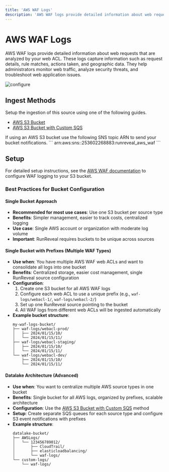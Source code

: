 ```yaml
---
title: 'AWS WAF Logs'
description: 'AWS WAF logs provide detailed information about web requests that are analyzed by your web ACL.'
---
```



# AWS WAF Logs

AWS WAF logs provide detailed information about web requests that are analyzed by your web ACL. These logs capture information such as request details, rule matches, actions taken, and geographic data. They help administrators monitor web traffic, analyze security threats, and troubleshoot web application issues.

![configure](/waf-source-1.png)

## Ingest Methods

Setup the ingestion of this source using one of the following guides.

- [AWS S3 Bucket](/sources/object-storage/s3.mdx)
- [AWS S3 Bucket with Custom SQS](/sources/object-storage/external-s3.mdx)

<Callout type='info'>
If using an AWS S3 bucket use the following SNS topic ARN to send your bucket notifications.
```
arn:aws:sns:<REGION>:253602268883:runreveal_aws_waf
```
</Callout>

## Setup

For detailed setup instructions, see the [AWS WAF documentation](https://docs.aws.amazon.com/waf/latest/developerguide/logging.html) to configure WAF logging to your S3 bucket.

### Best Practices for Bucket Configuration

#### Single Bucket Approach
- **Recommended for most use cases**: Use one S3 bucket per source type
- **Benefits**: Simpler management, easier to track costs, centralized logging
- **Use case**: Single AWS account or organization with moderate log volume
- **Important**: RunReveal requires buckets to be unique across sources

#### Single Bucket with Prefixes (Multiple WAF Types)
- **Use when**: You have multiple AWS WAF web ACLs and want to consolidate all logs into one bucket
- **Benefits**: Centralized storage, easier cost management, single RunReveal source configuration
- **Configuration**: 
  1. Create one S3 bucket for all AWS WAF logs
  2. Configure each web ACL to use a unique prefix (e.g., `waf-logs/webacl-1/`, `waf-logs/webacl-2/`)
  3. Set up one RunReveal source pointing to the bucket
  4. All WAF logs from different web ACLs will be ingested automatically
- **Example bucket structure**:
  ```
  my-waf-logs-bucket/
  ├── waf-logs/webacl-prod/
  │   ├── 2024/01/15/10/
  │   └── 2024/01/15/11/
  ├── waf-logs/webacl-staging/
  │   ├── 2024/01/15/10/
  │   └── 2024/01/15/11/
  └── waf-logs/webacl-dev/
      ├── 2024/01/15/10/
      └── 2024/01/15/11/
  ```

#### Datalake Architecture (Advanced)
- **Use when**: You want to centralize multiple AWS source types in one bucket
- **Benefits**: Single bucket for all AWS logs, organized by prefixes, scalable architecture
- **Configuration**: Use the [AWS S3 Bucket with Custom SQS](/sources/object-storage/external-s3) method
- **Setup**: Create separate SQS queues for each source type and configure S3 event notifications with prefixes
- **Example structure**:
  ```
  datalake-bucket/
  ├── AWSLogs/
  │   └── 123456789012/
  │       ├── CloudTrail/
  │       ├── elasticloadbalancing/
  │       └── waf-logs/
  └── custom-logs/
      └── waf-logs/
  ```
